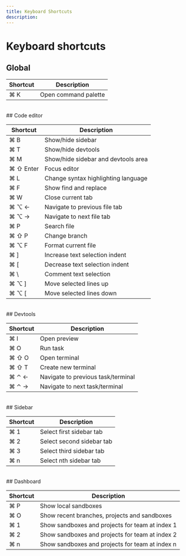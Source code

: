 ```yaml
---
title: Keyboard Shortcuts
description:
---
```


# Keyboard shortcuts


## Global

| Shortcut      | Description |
| ----------- | ----------- |
⌘ K | Open command palette

<br/>
## Code editor

| Shortcut      | Description |
| ----------- | ----------- |
⌘ B | Show/hide sidebar
⌘ T | Show/hide devtools
⌘ M | Show/hide sidebar and devtools area
⌘ ⇧ Enter | Focus editor
⌘ L | Change syntax highlighting language
⌘ F | Show find and replace
⌘ W | Close current tab
⌘ ⌥ ← | Navigate to previous file tab
⌘ ⌥ → | Navigate to next file tab
⌘ P | Search file
⌘ ⇧ P | Change branch
⌘ ⌥ F | Format current file
⌘ ] | Increase text selection indent
⌘ [ | Decrease text selection indent
⌘ \ | Comment text selection
⌘ ⌥ ] | Move selected lines up
⌘ ⌥ [ | Move selected lines down

<br/>
## Devtools

| Shortcut      | Description |
| ----------- | ----------- |
⌘ I | Open preview
⌘ O | Run task
⌘ ⇧ O | Open terminal
⌘ ⇧ T | Create new terminal
⌘ ⌃ ← | Navigate to previous task/terminal
⌘ ⌃ → | Navigate to next task/terminal

<br/>
## Sidebar

| Shortcut      | Description |
| ----------- | ----------- |
⌘ 1 | Select first sidebar tab
⌘ 2 | Select second sidebar tab
⌘ 3 | Select third sidebar tab
⌘ n | Select nth sidebar tab

<br/>
## Dashboard

| Shortcut      | Description |
| ----------- | ----------- |
⌘ P | Show local sandboxes
⌘ O | Show recent branches, projects and sandboxes
⌘ 1 | Show sandboxes and projects for team at index 1
⌘ 2 | Show sandboxes and projects for team at index 2
⌘ n | Show sandboxes and projects for team at index n

